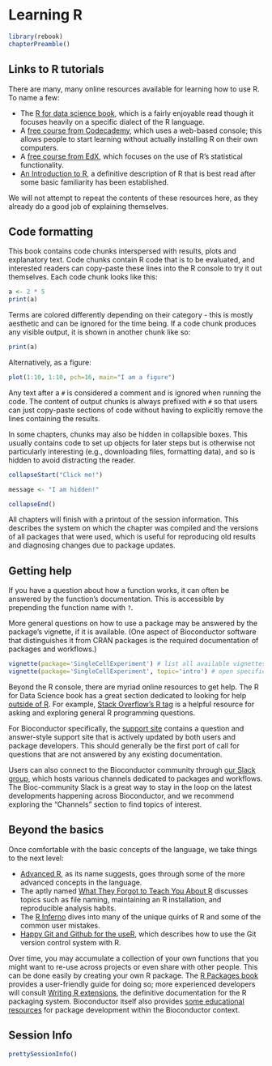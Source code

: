# Learning R 

```r
library(rebook)
chapterPreamble()
```

## Links to R tutorials

There are many, many online resources available for learning how to use R.
To name a few:

- The [R for data science book](https://r4ds.had.co.nz/), which is a fairly enjoyable read
though it focuses heavily on a specific dialect of the R language.
- A [free course from Codecademy](https://www.codecademy.com/learn/learn-r),
which uses a web-based console; this allows people to start learning without actually installing R on their own computers.
- A [free course from EdX](https://www.edx.org/course/statistics-and-r),
which focuses on the use of R's statistical functionality. 
- [An Introduction to R](https://cran.r-project.org/doc/manuals/R-intro.pdf),
a definitive description of R that is best read after some basic familiarity has been established. 

We will not attempt to repeat the contents of these resources here, as they already do a good job of explaining themselves.

## Code formatting

This book contains code chunks interspersed with results, plots and explanatory text.
Code chunks contain R code that is to be evaluated, and interested readers can copy-paste these lines into the R console to try it out themselves.
Each code chunk looks like this:

```r
a <- 2 * 5
print(a)
```

Terms are colored differently depending on their category - this is mostly aesthetic and can be ignored for the time being.
If a code chunk produces any visible output, it is shown in another chunk like so:

```r
print(a)
```

Alternatively, as a figure:

```r
plot(1:10, 1:10, pch=16, main="I am a figure")
```

Any text after a `#` is considered a comment and is ignored when running the code.
The content of output chunks is always prefixed with `#` so that users can just copy-paste sections of code without having to explicitly remove the lines containing the results.

In some chapters, chunks may also be hidden in collapsible boxes. 
This usually contains code to set up objects for later steps but is otherwise not particularly interesting (e.g., downloading files, formatting data),
and so is hidden to avoid distracting the reader.

```r
collapseStart("Click me!")
```

```r
message <- "I am hidden!"
```

```r
collapseEnd()
```

All chapters will finish with a printout of the session information.
This describes the system on which the chapter was compiled and the versions of all packages that were used,
which is useful for reproducing old results and diagnosing changes due to package updates.

## Getting help

If you have a question about how a function works, it can often be answered by the function's documentation.
This is accessible by prepending the function name with `?`.

More general questions on how to use a package may be answered by the package's vignette, if it is available.
(One aspect of Bioconductor software that distinguishes it from CRAN packages is the required documentation of packages and workflows.)

```r
vignette(package='SingleCellExperiment') # list all available vignettes
vignette(package='SingleCellExperiment', topic='intro') # open specific vignette
```

Beyond the R console, there are myriad online resources to get help. 
The R for Data Science book has a great section dedicated to looking for help [outside of R](https://r4ds.had.co.nz/introduction.html#getting-help-and-learning-more). 
For example, [Stack Overflow's R tag](https://stackoverflow.com/questions/tagged/r) is a helpful resource for asking and exploring general R programming questions.
    
For Bioconductor specifically, the [support site](https://support.bioconductor.org/) contains a question and answer-style support site that is actively updated by both users and package developers.
This should generally be the first port of call for questions that are not answered by any existing documentation.

Users can also connect to the Bioconductor community through [our Slack group](https://bioc-community.herokuapp.com), which hosts various channels dedicated to packages and workflows. 
The Bioc-community Slack is a great way to stay in the loop on the latest developments happening across Bioconductor, and we recommend exploring the "Channels" section to find topics of interest. 

## Beyond the basics

Once comfortable with the basic concepts of the language, we take things to the next level:

- [Advanced R](https://adv-r.hadley.nz/), as its name suggests, goes through some of the more advanced concepts in the language.
- The aptly named [What They Forgot to Teach You About R](https://whattheyforgot.org/) discusses topics such as file naming, maintaining an R installation, and reproducible analysis habits.
- The [R Inferno](https://www.burns-stat.com/pages/Tutor/R_inferno.pdf) dives into many of the unique quirks of R and some of the common user mistakes.
- [Happy Git and Github for the useR](https://happygitwithr.com/), which describes how to use the Git version control system with R.

Over time, you may accumulate a collection of your own functions that you might want to re-use across projects or even share with other people.
This can be done easily by creating your own R package.
The [R Packages book](http://r-pkgs.had.co.nz/) provides a user-friendly guide for doing so;
more experienced developers will consult [Writing R extensions](https://cran.r-project.org/doc/manuals/r-release/R-exts.html), the definitive documentation for the R packaging system.
Bioconductor itself also provides [some educational resources](https://www.bioconductor.org/developers/) for package development within the Bioconductor context.

## Session Info {-}

```r
prettySessionInfo()
```
